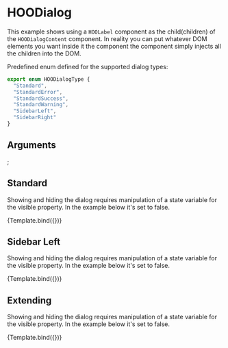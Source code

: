 
<Meta title="Organisms/Dialogs/HOODialog" component={HOODialog}/>

# HOODialog

This example shows using a `HOOLabel` component as the child(children) of the `HOODialogContent` component.
In reality you can put whatever DOM elements you want inside it the component the component simply injects all the children into the DOM.

Predefined enum defined for the supported dialog types:
```ts
export enum HOODialogType {
  "Standard",
  "StandardError",
  "StandardSuccess",
  "StandardWarning",
  "SidebarLeft",
  "SidebarRight"
}
```

## Arguments

<ArgsTable of={HOODialog} />

  <HOODialogHeader title="Dialog Header" closeIconName="hoo-icon-close" closeDisabled={false} closeOnClick={args.close} />
  <HOODialogContent>
    <HOOLabel label="Content of Dialog" />
  </HOODialogContent>
</HOODialog>;

## Standard

Showing and hiding the dialog requires manipulation of a state variable for the visible property. In the example below it's set to false.

<Canvas>
  <Story 
    name="Standard"
    args = {
      { type: HOODialogType.Standard, visible: false, height: "80vh", width: "80vw" }
    }>
    {Template.bind({})}
  </Story>
</Canvas>

## Sidebar Left

Showing and hiding the dialog requires manipulation of a state variable for the visible property. In the example below it's set to false.

<Canvas>
  <Story 
    name="Sidebar Left"
    args = { 
      { type: HOODialogType.SidebarLeft, visible: false, width: "80vw" }
    }>
    {Template.bind({})}
  </Story>
</Canvas>

## Extending

Showing and hiding the dialog requires manipulation of a state variable for the visible property. In the example below it's set to false.

<Canvas>
  <Story 
    name="Extending"
    args = { 
      { type: HOODialogType.Standard, visible: false, height: "80vh", width: "80vw", rootElementAttributes: { style: { backgroundColor: "pink" } }}
    }>
    {Template.bind({})}
  </Story>
</Canvas>